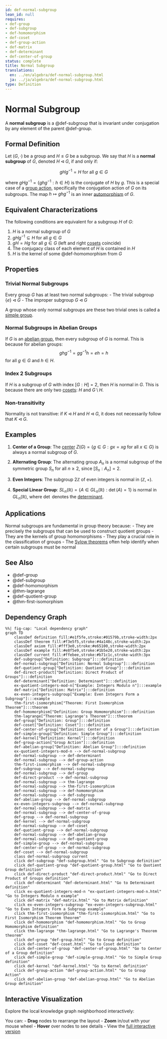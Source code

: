 ```yaml
---
id: def-normal-subgroup
lean_id: null
requires:
- def-group
- def-subgroup
- def-homomorphism
- def-coset
- def-group-action
- def-matrix
- def-determinant
- def-center-of-group
status: complete
title: Normal Subgroup
translations:
  en: ../en/algebra/def-normal-subgroup.html
  ja: ../ja/algebra/def-normal-subgroup.html
type: Definition
---
```


# Normal Subgroup {#def-normal-subgroup}

A **normal subgroup** is a @def-subgroup that is invariant under conjugation by any element of the parent @def-group.

## Formal Definition

Let $(G, \cdot)$ be a group and $H \leq G$ be a subgroup. We say that $H$ is a **normal subgroup** of $G$, denoted $H \triangleleft G$, if and only if:

$$gHg^{-1} = H \text{ for all } g \in G$$

where $gHg^{-1} = \{ghg^{-1} : h \in H\}$ is the conjugate of $H$ by $g$. This is a special case of a [group action](def-group-action.qmd), specifically the conjugation action of $G$ on its subgroups. The map $h \mapsto ghg^{-1}$ is an inner [automorphism](def-automorphism.qmd) of $G$.

## Equivalent Characterizations

The following conditions are equivalent for a subgroup $H$ of $G$:

1. $H$ is a normal subgroup of $G$
2. $gHg^{-1} \subseteq H$ for all $g \in G$
3. $gH = Hg$ for all $g \in G$ (left and right [cosets](def-coset.qmd) coincide)
4. The conjugacy class of each element of $H$ is contained in $H$
5. $H$ is the kernel of some @def-homomorphism from $G$

## Properties

### Trivial Normal Subgroups

Every group $G$ has at least two normal subgroups:
- The trivial subgroup $\{e\} \triangleleft G$
- The improper subgroup $G \triangleleft G$

A group whose only normal subgroups are these two trivial ones is called a [simple group](def-simple-group.qmd).

### Normal Subgroups in Abelian Groups

If $G$ is an [abelian group](def-abelian-group.qmd), then every subgroup of $G$ is normal. This is because for abelian groups:
$$ghg^{-1} = gg^{-1}h = eh = h$$
for all $g \in G$ and $h \in H$.

### Index 2 Subgroups

If $H$ is a subgroup of $G$ with index $[G:H] = 2$, then $H$ is normal in $G$. This is because there are only two [cosets](def-coset.qmd): $H$ and $G \setminus H$.

### Non-transitivity

Normality is not transitive: if $K \triangleleft H$ and $H \triangleleft G$, it does not necessarily follow that $K \triangleleft G$.

## Examples

1. **Center of a Group**: The [center](def-center-of-group.qmd) $Z(G) = \{g \in G : gx = xg \text{ for all } x \in G\}$ is always a normal subgroup of $G$.

2. **Alternating Group**: The alternating group $A_n$ is a normal subgroup of the symmetric group $S_n$ for all $n \geq 2$, since $[S_n : A_n] = 2$.

3. **Even Integers**: The subgroup $2\mathbb{Z}$ of even integers is normal in $(\mathbb{Z}, +)$.

4. **Special Linear Group**: $SL_n(\mathbb{R}) = \{A \in GL_n(\mathbb{R}) : \det(A) = 1\}$ is normal in $GL_n(\mathbb{R})$, where $\det$ denotes the [determinant](def-determinant.qmd).

## Applications

Normal subgroups are fundamental in group theory because:
- They are precisely the subgroups that can be used to construct quotient groups
- They are the kernels of group homomorphisms
- They play a crucial role in the classification of groups
- The [Sylow theorems](thm-sylow.qmd) often help identify when certain subgroups must be normal

## See Also

- @def-group
- @def-subgroup
- @def-homomorphism
- @thm-lagrange
- @def-quotient-group
- @thm-first-isomorphism

## Dependency Graph

```mermaid
%%| fig-cap: "Local dependency graph"
graph TD
    classDef definition fill:#e1f5fe,stroke:#01579b,stroke-width:2px
    classDef theorem fill:#f3e5f5,stroke:#4a148c,stroke-width:2px
    classDef axiom fill:#fff3e0,stroke:#e65100,stroke-width:2px
    classDef example fill:#e8f5e9,stroke:#1b5e20,stroke-width:2px
    classDef current fill:#ffebee,stroke:#b71c1c,stroke-width:3px
    def-subgroup["Definition: Subgroup"]:::definition
    def-normal-subgroup["Definition: Normal Subgroup"]:::definition
    def-quotient-group["Definition: Quotient Group"]:::definition
    def-direct-product["Definition: Direct Product of Groups"]:::definition
    def-determinant["Definition: Determinant"]:::definition
    ex-quotient-integers-mod-n["Example: Integers Modulo n"]:::example
    def-matrix["Definition: Matrix"]:::definition
    ex-even-integers-subgroup["Example: Even Integers Form a Subgroup"]:::example
    thm-first-isomorphism["Theorem: First Isomorphism Theorem"]:::theorem
    def-homomorphism["Definition: Group Homomorphism"]:::definition
    thm-lagrange["Theorem: Lagrange's Theorem"]:::theorem
    def-group["Definition: Group"]:::definition
    def-coset["Definition: Coset"]:::definition
    def-center-of-group["Definition: Center of a Group"]:::definition
    def-simple-group["Definition: Simple Group"]:::definition
    def-kernel["Definition: Kernel"]:::definition
    def-group-action["Group Action"]:::definition
    def-abelian-group["Definition: Abelian Group"]:::definition
    ex-quotient-integers-mod-n --> def-normal-subgroup
    def-normal-subgroup --> def-determinant
    def-normal-subgroup --> def-group-action
    thm-first-isomorphism --> def-normal-subgroup
    def-subgroup --> def-normal-subgroup
    def-normal-subgroup --> def-group
    def-direct-product --> def-normal-subgroup
    def-normal-subgroup --> thm-lagrange
    def-normal-subgroup --> thm-first-isomorphism
    def-normal-subgroup --> def-homomorphism
    def-normal-subgroup --> def-subgroup
    def-abelian-group --> def-normal-subgroup
    ex-even-integers-subgroup --> def-normal-subgroup
    def-normal-subgroup --> def-matrix
    def-normal-subgroup --> def-center-of-group
    def-group --> def-normal-subgroup
    def-kernel --> def-normal-subgroup
    def-normal-subgroup --> def-coset
    def-quotient-group --> def-normal-subgroup
    def-normal-subgroup --> def-abelian-group
    def-normal-subgroup --> def-quotient-group
    def-simple-group --> def-normal-subgroup
    def-center-of-group --> def-normal-subgroup
    def-coset --> def-normal-subgroup
    class def-normal-subgroup current
    click def-subgroup "def-subgroup.html" "Go to Subgroup definition"
    click def-quotient-group "def-quotient-group.html" "Go to Quotient Group definition"
    click def-direct-product "def-direct-product.html" "Go to Direct Product of Groups definition"
    click def-determinant "def-determinant.html" "Go to Determinant definition"
    click ex-quotient-integers-mod-n "ex-quotient-integers-mod-n.html" "Go to Integers Modulo n example"
    click def-matrix "def-matrix.html" "Go to Matrix definition"
    click ex-even-integers-subgroup "ex-even-integers-subgroup.html" "Go to Even Integers Form a Subgroup example"
    click thm-first-isomorphism "thm-first-isomorphism.html" "Go to First Isomorphism Theorem theorem"
    click def-homomorphism "def-homomorphism.html" "Go to Group Homomorphism definition"
    click thm-lagrange "thm-lagrange.html" "Go to Lagrange's Theorem theorem"
    click def-group "def-group.html" "Go to Group definition"
    click def-coset "def-coset.html" "Go to Coset definition"
    click def-center-of-group "def-center-of-group.html" "Go to Center of a Group definition"
    click def-simple-group "def-simple-group.html" "Go to Simple Group definition"
    click def-kernel "def-kernel.html" "Go to Kernel definition"
    click def-group-action "def-group-action.html" "Go to Group Action"
    click def-abelian-group "def-abelian-group.html" "Go to Abelian Group definition"
```

## Interactive Visualization

Explore the local knowledge graph neighborhood interactively:

::: {.graph-viz data-id="def-normal-subgroup" data-width="700" data-height="500"}
:::

You can:
- **Drag** nodes to rearrange the layout
- **Zoom** in/out with your mouse wheel
- **Hover** over nodes to see details
- View the [full interactive version](../../output/interactive/en/def-normal-subgroup.html){target="_blank"}
